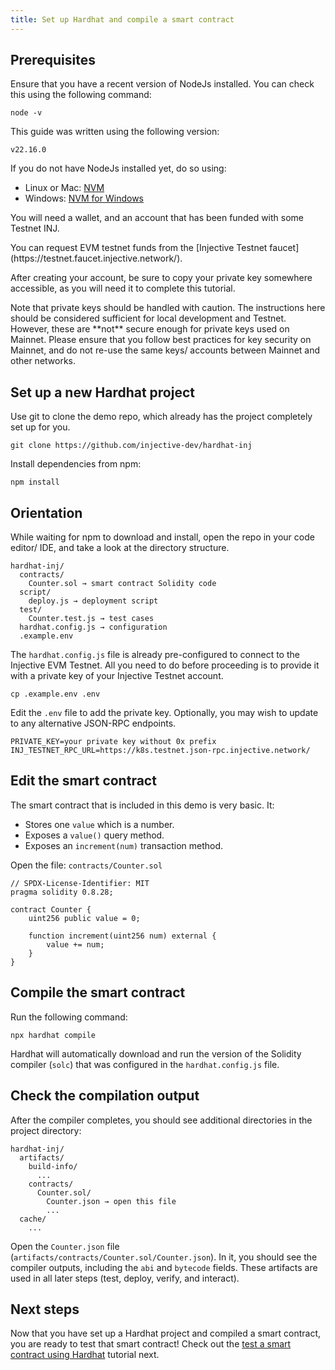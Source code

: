 ```yaml
---
title: Set up Hardhat and compile a smart contract
---
```


## Prerequisites

Ensure that you have a recent version of NodeJs installed.
You can check this using the following command:

```shell
node -v
```

This guide was written using the following version:

```text
v22.16.0
```

If you do not have NodeJs installed yet, do so using:

- Linux or Mac: [NVM](https://github.com/nvm-sh/nvm)
- Windows: [NVM for Windows](https://github.com/coreybutler/nvm-windows)

You will need a wallet, and an account that has been funded with some Testnet INJ.

<Callout icon="info" color="#07C1FF" iconType="regular">
You can request EVM testnet funds from the [Injective Testnet faucet](https://testnet.faucet.injective.network/).
</Callout>

After creating your account, be sure to copy your private key somewhere accessible, as you will need it to complete this tutorial.

<Callout icon="info" color="#07C1FF" iconType="regular">
Note that private keys should be handled with caution.
The instructions here should be considered sufficient for local development and Testnet.
However, these are **not** secure enough for private keys used on Mainnet.
Please ensure that you follow best practices for key security on Mainnet, and do not re-use the same keys/ accounts between Mainnet and other networks.
</Callout>

## Set up a new Hardhat project

Use git to clone the demo repo, which already has the project completely set up for you.

```shell
git clone https://github.com/injective-dev/hardhat-inj
```

Install dependencies from npm:

```shell
npm install
```

## Orientation

While waiting for npm to download and install, open the repo in your code editor/ IDE, and take a look at the directory structure.

```text
hardhat-inj/
  contracts/
    Counter.sol → smart contract Solidity code
  script/
    deploy.js → deployment script
  test/
    Counter.test.js → test cases
  hardhat.config.js → configuration
  .example.env
```

The `hardhat.config.js` file is already pre-configured to connect to the Injective EVM Testnet.
All you need to do before proceeding is to provide it with a private key of your Injective Testnet account.

```shell
cp .example.env .env
```

Edit the `.env` file to add the private key.
Optionally, you may wish to update to any alternative JSON-RPC endpoints.

```shell
PRIVATE_KEY=your private key without 0x prefix
INJ_TESTNET_RPC_URL=https://k8s.testnet.json-rpc.injective.network/

```

## Edit the smart contract

The smart contract that is included in this demo is very basic. It:

- Stores one `value` which is a number.
- Exposes a `value()` query method.
- Exposes an `increment(num)` transaction method.

Open the file: `contracts/Counter.sol`

```solidity
// SPDX-License-Identifier: MIT
pragma solidity 0.8.28;

contract Counter {
    uint256 public value = 0;

    function increment(uint256 num) external {
        value += num;
    }
}

```

## Compile the smart contract

Run the following command:

```shell
npx hardhat compile
```

Hardhat will automatically download and run the version of the Solidity compiler (`solc`) that was configured in the `hardhat.config.js` file.

## Check the compilation output

After the compiler completes, you should see additional directories in the project directory:

```text
hardhat-inj/
  artifacts/
    build-info/
      ...
    contracts/
      Counter.sol/
        Counter.json → open this file
        ...
  cache/
    ...
```

Open the `Counter.json` file (`artifacts/contracts/Counter.sol/Counter.json`).
In it, you should see the compiler outputs, including the `abi` and `bytecode` fields.
These artifacts are used in all later steps (test, deploy, verify, and interact).

## Next steps

Now that you have set up a Hardhat project and compiled a smart contract, you are ready to test that smart contract!
Check out the [test a smart contract using Hardhat](./test-hardhat/) tutorial next.

